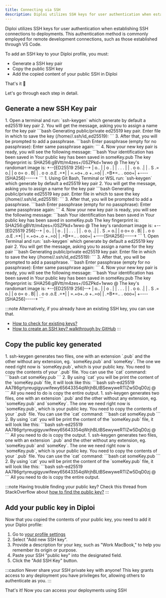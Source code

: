 ```yaml
---
title: Connecting via SSH
description: Diploi utilizes SSH keys for user authentication when establishing SSH connections to deployments.
---
```



Diploi utilizes SSH keys for user authentication when establishing SSH connections to deployments.
This authentication method is commonly employed for remote development connections, such as those established through VS Code.

To add an SSH key to your Diploi profile, you must:

- Generate a SSH key pair
- Copy the public SSH key
- Add the copied content of your public SSH in Diploi

That's it 🙂

Let's go through each step in detail.

## Generate a new SSH Key pair

<Tabs syncKey="os">
  <TabItem label="Linux">
   <Steps>
   1. Open a terminal and run: `ssh-keygen` which generate by default a ed25519 key pair
   2. You will get the message, asking you to assign a name for the key pair
      ```bash
      Generating public/private ed25519 key pair.
      Enter file in which to save the key (/home/<your_username>/.ssh/id_ed25519): 
      ```
   3. After that, you will be prompted to add a passphrase.
      ```bash
      Enter passphrase (empty for no passphrase): 
      Enter same passphrase again: 
      ```
   4. Now your new key pair is ready, you will see the following message:
      ```bash
      Your identification has been saved in <your_keypair_name>
      Your public key has been saved in someKey.pub
      The key fingerprint is:
      SHA256:gBVtt/m4zes+/0SZPkd+1wwo <your_username>@<your_username>
      The key's randomart image is:
      +--[ED25519 256]--+
      |        o..      |
      |       o   .     |
      |      . .   .    |
      |     . o  o.    .|
      |      . S .=   o.|
      |     o   o= o . B|
      |  . o o .o.E  .=*|
      |   =.+o+..o +..=o|
      |  .+B*=..  . ooo+|
      +----[SHA256]-----+
      ```
   </Steps>
  </TabItem>
  <TabItem label="Windows">
   <Steps>
   1. Using Git Bash, Terminal or WSL run: `ssh-keygen` which generate by default a ed25519 key pair
   2. You will get the message, asking you to assign a name for the key pair
      ```bash
      Generating public/private ed25519 key pair.
      Enter file in which to save the key (/home/<your_username>/.ssh/id_ed25519): 
      ```
   3. After that, you will be prompted to add a passphrase.
      ```bash
      Enter passphrase (empty for no passphrase): 
      Enter same passphrase again: 
      ```
   4. Now your new key pair is ready, you will see the following message:
      ```bash
      Your identification has been saved in <your_keypair_name>
      Your public key has been saved in someKey.pub
      The key fingerprint is:
      SHA256:gBVtt/m4zes+/0SZPkd+1wwo <your_username>@<your_username>
      The key's randomart image is:
      +--[ED25519 256]--+
      |        o..      |
      |       o   .     |
      |      . .   .    |
      |     . o  o.    .|
      |      . S .=   o.|
      |     o   o= o . B|
      |  . o o .o.E  .=*|
      |   =.+o+..o +..=o|
      |  .+B*=..  . ooo+|
      +----[SHA256]-----+
      ```
   </Steps>
  </TabItem>
  <TabItem label="Mac">
   <Steps>
   1. Open Terminal and run: `ssh-keygen` which generate by default a ed25519 key pair
   2. You will get the message, asking you to assign a name for the key pair
      ```bash
      Generating public/private ed25519 key pair.
      Enter file in which to save the key (/home/<your_username>/.ssh/id_ed25519): 
      ```
   3. After that, you will be prompted to add a passphrase.
      ```bash
      Enter passphrase (empty for no passphrase): 
      Enter same passphrase again: 
      ```
   4. Now your new key pair is ready, you will see the following message:
      ```bash
      Your identification has been saved in <your_keypair_name>
      Your public key has been saved in someKey.pub
      The key fingerprint is:
      SHA256:gBVtt/m4zes+/0SZPkd+1wwo <your_username>@<your_username>
      The key's randomart image is:
      +--[ED25519 256]--+
      |        o..      |
      |       o   .     |
      |      . .   .    |
      |     . o  o.    .|
      |      . S .=   o.|
      |     o   o= o . B|
      |  . o o .o.E  .=*|
      |   =.+o+..o +..=o|
      |  .+B*=..  . ooo+|
      +----[SHA256]-----+
      ```
   </Steps>
  </TabItem>
</Tabs>

:::note
Alternatively, if you already have an existing SSH key, you can use that.

- [How to check for existing keys?](https://docs.github.com/en/authentication/connecting-to-github-with-ssh/checking-for-existing-ssh-keys)
- [How to create an SSH key? walkthrough by GitHub](https://docs.github.com/en/authentication/connecting-to-github-with-ssh/generating-a-new-ssh-key-and-adding-it-to-the-ssh-agent)
:::

## Copy the public key generated

<Tabs syncKey="os">
  <TabItem label="Linux">
   <Steps>
      1. ssh-keygen generates two files, one with an extension `.pub` and the other without any extension, eg. `someKey.pub` and `someKey`. The one we need right now is `someKey.pub`, which is your public key. You need to copy the contents of your `.pub` file. You can use the `cat` command:
         ```bash
         cat someKey.pub
         ```
      2. By using `cat` you will be print the content of the `someKey.pub` file, it will look like this:
         ```bash
         ssh-ed25519 AA786grtyreugigyuwifewy65643354qWrjhBLtBSewyweRTIZw5DqD0zj <your_username>@<your_username>
         ```
         All you need to do is copy the entire output.
   </Steps>
  </TabItem>
  <TabItem label="Windows">
   <Steps>
      1. ssh-keygen generates two files, one with an extension `.pub` and the other without any extension, eg. `someKey.pub` and `someKey`. The one we need right now is `someKey.pub`, which is your public key. You need to copy the contents of your `.pub` file. You can use the `cat` command:
         ```bash
         cat someKey.pub
         ```
      2. By using `cat` you will be print the content of the `someKey.pub` file, it will look like this:
         ```bash
         ssh-ed25519 AA786grtyreugigyuwifewy65643354qWrjhBLtBSewyweRTIZw5DqD0zj <your_username>@<your_username>
         ```
         All you need to do is copy the output.
   </Steps></TabItem>
  <TabItem label="Mac">
   <Steps>
      1. ssh-keygen generates two files, one with an extension `.pub` and the other without any extension, eg. `someKey.pub` and `someKey`. The one we need right now is `someKey.pub`, which is your public key. You need to copy the contents of your `.pub` file. You can use the `cat` command:
         ```bash
         cat someKey.pub
         ```
      2. By using `cat` you will be print the content of the `someKey.pub` file, it will look like this:
         ```bash
         ssh-ed25519 AA786grtyreugigyuwifewy65643354qWrjhBLtBSewyweRTIZw5DqD0zj <your_username>@<your_username>
         ```
         All you need to do is copy the entire output.
   </Steps>
  </TabItem>
</Tabs>

:::note
Having trouble finding your public key? Check this thread from StackOverflow about [how to find the public key?](https://stackoverflow.com/questions/3828164/how-do-i-access-my-ssh-public-key/3828169#3828169)
:::

## Add your public key in Diploi

Now that you copied the contents of your public key, you need to add it your Diploi profile:
<Steps>
   1. Go to [your profile settings](https://console.diploi.com/settings)
   2. Select "Add new SSH key".
   3. Provide a description for your key, such as "Work MacBook," to help you remember its origin or purpose.
   4. Paste your SSH "public key" into the designated field.
   5. Click the "Add SSH Key" button.
      <ImageToPNG src={AddSSHKey} alt="Add SSH Key"/>
</Steps>

:::caution
Never share your SSH private key with anyone! This key grants access to any
deployment you have privileges for, allowing others to authenticate as you.
:::

That's it! Now you can access your deployments using SSH